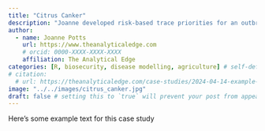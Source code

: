 ```yaml
---
title: "Citrus Canker"
description: "Joanne developed risk-based trace priorities for an outbreak of citrus canker in Queensland"
author:
  - name: Joanne Potts
    url: https://www.theanalyticaledge.com
    # orcid: 0000-XXXX-XXXX-XXXX
    affiliation: The Analytical Edge
categories: [R, biosecurity, disease modelling, agriculture] # self-defined categories
# citation: 
  # url: https://theanalyticaledge.com/case-studies/2024-04-14-example-case-study/ 
image: "../../images/citrus_canker.jpg"
draft: false # setting this to `true` will prevent your post from appearing on your listing page until you're ready!
---
```


Here's some example text for this case study
